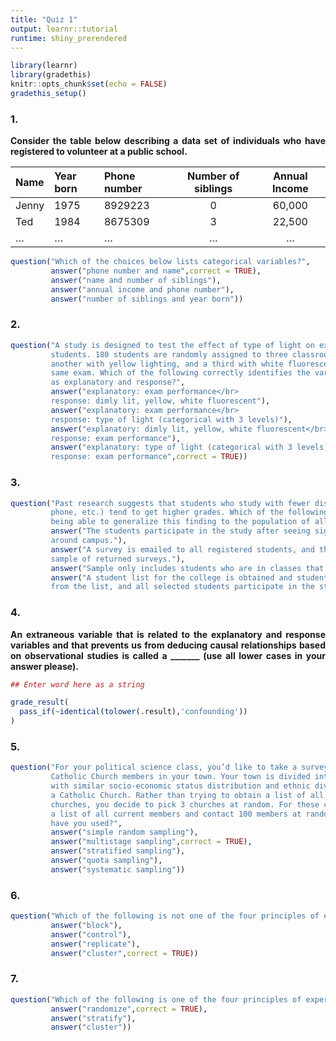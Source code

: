 ```yaml
---
title: "Quiz 1"
output: learnr::tutorial
runtime: shiny_prerendered
---
```


```r
library(learnr)
library(gradethis)
knitr::opts_chunk$set(echo = FALSE)
gradethis_setup()
```
<style>body{text-align: justify}</style>
### 1.

<b>Consider the table below describing a data set of individuals who have registered to volunteer
at a public school.</b>

|Name |Year born|Phone number|Number of siblings|Annual Income|
|:----|:--------|:-----------|:----------------:|:-----------:|
|Jenny|1975     |8929223     |0                 |60,000       |
|Ted  |1984     |8675309     |3                 |22,500       |
|...  |...      |...         |...               |...          |


```r
question("Which of the choices below lists categorical variables?",
         answer("phone number and name",correct = TRUE),
         answer("name and number of siblings"),
         answer("annual income and phone number"),
         answer("number of siblings and year born"))
```

### 2.

```r
question("A study is designed to test the effect of type of light on exam performance of
         students. 180 students are randomly assigned to three classrooms: one that is dimly lit,
         another with yellow lighting, and a third with white fluorescent lighting, and given the
         same exam. Which of the following correctly identifies the variables used in the study
         as explanatory and response?",
         answer("explanatory: exam performance</br>
         response: dimly lit, yellow, white fluorescent"),
         answer("explanatory: exam performance</br>
         response: type of light (categorical with 3 levels)"),
         answer("explanatory: dimly lit, yellow, white fluorescent</br>
         response: exam performance"),
         answer("explanatory: type of light (categorical with 3 levels)</br>
         response: exam performance",correct = TRUE))
```

### 3.

```r
question("Past research suggests that students who study with fewer distractions (internet, cell 
         phone, etc.) tend to get higher grades. Which of the following is the best scenario for 
         being able to generalize this finding to the population of all students?",
         answer("The students participate in the study after seeing signs about the survey posted
         around campus."),
         answer("A survey is emailed to all registered students, and the results are based on the
         sample of returned surveys."),
         answer("Sample only includes students who are in classes that the researcher teaches."),
         answer("A student list for the college is obtained and students are randomly selected 
         from the list, and all selected students participate in the study.",correct = TRUE))
```

### 4.

<b>An extraneous variable that is related to the explanatory and response variables and
that prevents us from deducing causal relationships based on observational studies is
called a _______ (use all lower cases in your answer please).</b>

```r
## Enter word here as a string

```

```r
grade_result(
  pass_if(~identical(tolower(.result),'confounding'))
)
```

### 5.

```r
question("For your political science class, you’d like to take a survey from a sample of all the
         Catholic Church members in your town. Your town is divided into 17 neighborhoods, each
         with similar socio-economic status distribution and ethnic diversity, and each contains
         a Catholic Church. Rather than trying to obtain a list of all members of all these
         churches, you decide to pick 3 churches at random. For these churches, you’ll ask to get
         a list of all current members and contact 100 members at random. What kind of design
         have you used?",
         answer("simple random sampling"),
         answer("multistage sampling",correct = TRUE),
         answer("stratified sampling"),
         answer("quota sampling"),
         answer("systematic sampling"))
```

### 6.

```r
question("Which of the following is not one of the four principles of experimental design?",
         answer("block"),
         answer("control"),
         answer("replicate"),
         answer("cluster",correct = TRUE))
```

### 7.

```r
question("Which of the following is one of the four principles of experimental design?",
         answer("randomize",correct = TRUE),
         answer("stratify"),
         answer("cluster"))
```